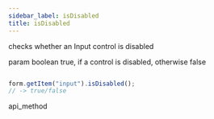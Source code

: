 ```yaml
---
sidebar_label: isDisabled
title: isDisabled
---
```



          


<Short>
 checks whether an Input control is disabled


</Short>



param   boolean     true, if a control is disabled, otherwise false


~~~js

form.getItem("input").isDisabled(); 
// -> true/false

~~~
 api_method

<Descr>





</Descr>


